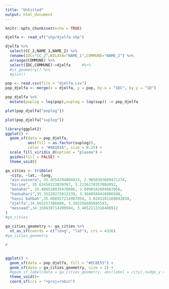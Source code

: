 ```yaml
---
title: "Untitled"
output: html_document
---
```


```r
knitr::opts_chunk$set(echo = TRUE)
```


```r
djelfa <- read_sf("shp/djelfa.shp")

djelfa %>% 
  select(CC_2,NAME_1,NAME_2) %>% 
  rename(IDC="CC_2",WILAYA="NAME_1",COMMUNE="NAME_2") %>% 
  arrange(COMMUNE) %>%
  select(IDC,COMMUNE)->djelfa     #%>% 
  #st_geometry() %>% 
  #plot()

```


```r
pop <- read.csv(file = "djelfa.csv")
pop_djelfa <- merge(x = djelfa, y = pop, by.x = "IDC", by.y = "ID")

pop_djelfa %>% 
  mutate(poplog = log(pop),suplog = log(sup)) -> pop_djelfa

```

```r
plot(pop_djelfa["poplog"])
```

```r
plot(pop_djelfa["suplog"])
```
```r
library(ggplot2)
ggplot() + 
  geom_sf(data = pop_djelfa, 
          aes(fill = as.factor(suplog)),
          color = "#401D16", size = 0.25) +
  scale_fill_viridis_d(option = "plasma") +
  guides(fill = FALSE) +
  theme_void()
```
```r
ga_cities <- tribble(
  ~city, ~lat, ~long,
  "ain-oussera", 35.4554294869433, 2.9050393689471274,
  "birine", 35.63450122039767, 3.2236170357084952,
  "benahar", 35.486528035470606, 3.0098342604662056,
  "hadsahari",35.35229272812239, 3.3660584416886588,
  "hassi bahbah",35.086917214907054, 3.0241281169692034,
  "djelfa",34.663257386688, 3.265356605695543,
  "messaad",34.156638714200504, 3.4852112316488912
)
#ga_cities

ga_cities_geometry <- ga_cities %>% 
  st_as_sf(coords = c("long", "lat"), crs = 4326)
#ga_cities_geometry

#



```




```r
ggplot() +
  geom_sf(data = pop_djelfa, fill = "#EC8E55") +
  geom_sf(data = ga_cities_geometry, size = 2) +
  #geom_sf_label(data = ga_cities_geometry, aes(label = city),nudge_y = 0.1) +
  theme_void()+
  coord_sf(crs = "+proj=robin")
```














